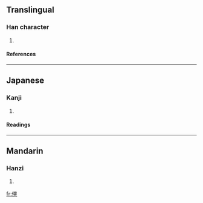 ==Translingual==
===Han character===
{{Han char|rn=9|rad=人|as=11|sn=13|four=2423<sub>4</sub>|canj=人大大大 (OKKK)}}
# {{defn|Han}}
====References====
{{Han ref|kx=0115.030|dkj=01031|dj=0245.010|hdz=10210.090|uh=50B8|ud=20664|bh=DCC4|bd=56516}}
----
==Japanese==
===Kanji===
{{ja-kanji|grade=|rs=人11}}
# {{defn|Japanese}}
====Readings====
{{ja-readings|on=[[そう]] (sō), [[しょう]] (shō)|kun=[[わるい]] (warui)}}
----
==Mandarin==
===Hanzi===
{{cmn-hanzi|pin=[[qiǎng]] ([[qiang3]])|wg=ch'iang<sup>3</sup>}}
# {{defn|Mandarin}}

[[fr:傸]]